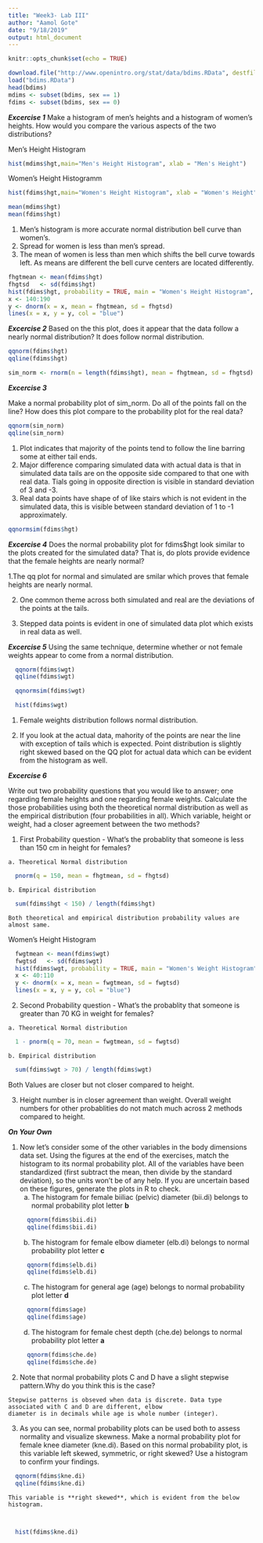 ```yaml
---
title: "Week3- Lab III"
author: "Aamol Gote"
date: "9/18/2019"
output: html_document
---
```


```r
knitr::opts_chunk$set(echo = TRUE)
```

```r
download.file("http://www.openintro.org/stat/data/bdims.RData", destfile = "bdims.RData")
load("bdims.RData")
head(bdims)
mdims <- subset(bdims, sex == 1)
fdims <- subset(bdims, sex == 0)
```

***Excercise 1***
Make a histogram of men’s heights and a histogram of women’s heights. How would you compare the various aspects of the two distributions?

Men's Height Histogram
```r
hist(mdims$hgt,main="Men's Height Histogram", xlab = "Men's Height")
```

Women's Height Histogramm
```r
hist(fdims$hgt,main="Women's Height Histogram", xlab = "Women's Height")
```

```r
mean(mdims$hgt)
mean(fdims$hgt)
```

  1. Men's histogram is more accurate normal distribution bell curve than women's. 
  2. Spread for women is less than men's spread. 
  3. The mean of women is less than men which shifts the bell curve towards left. As means are different the bell 
    curve centers are located differently.


```r
fhgtmean <- mean(fdims$hgt)
fhgtsd   <- sd(fdims$hgt)
hist(fdims$hgt, probability = TRUE, main = "Women's Height Histogram", ylim = c(0, 0.06))
x <- 140:190
y <- dnorm(x = x, mean = fhgtmean, sd = fhgtsd)
lines(x = x, y = y, col = "blue")
```

***Excercise 2***
Based on the this plot, does it appear that the data follow a nearly normal distribution?
It does follow normal distribution.

```r
qqnorm(fdims$hgt)
qqline(fdims$hgt)
```

```r
sim_norm <- rnorm(n = length(fdims$hgt), mean = fhgtmean, sd = fhgtsd)

```

***Excercise 3***

Make a normal probability plot of sim_norm. Do all of the points fall on the line? How does this plot compare to the probability plot for the real data?

```r
qqnorm(sim_norm)
qqline(sim_norm)
```

  1. Plot indicates that majority of the points tend to follow the line barring some at either tail ends.
  2. Major difference comparing simulated data with actual data is that in simulated data tails are on the opposite 
  side compared to that one with real data. Tials going in opposite direction is visible in standard deviation of 3 
  and -3.
  3. Real data points have shape of of like stairs which is not evident in the simulated data, this is visible between
  standard deviation of 1 to -1 approximately.

```r
qqnormsim(fdims$hgt)
```

***Excercise 4***
Does the normal probability plot for fdims$hgt look similar to the plots created for the simulated data? That is, do plots provide evidence that the female heights are nearly normal?


1.The qq plot for normal and simulated are smilar which proves that female heights are nearly normal. 
  
2. One common theme across both simulated and real are the deviations of the points at the tails.

3. Stepped data points is evident in one of simulated data plot which exists in real data as well.
  
  


***Excercise 5***
Using the same technique, determine whether or not female weights appear to come from a normal distribution.

```r
  qqnorm(fdims$wgt)
  qqline(fdims$wgt)
```

```r
  qqnormsim(fdims$wgt)
```

```r
  hist(fdims$wgt)
```


  1. Female weights distribution follows normal distribution.
  
  2. If you look at the actual data, mahority of the points are near the line with exception of tails which is 
  expected. Point distribution is slightly right skewed based on the QQ plot for actual data which can be evident 
  from the histogram as well.
  
  

***Excercise 6***

Write out two probability questions that you would like to answer; one regarding female heights and one regarding female weights. Calculate the those probabilities using both the theoretical normal distribution as well as the empirical distribution (four probabilities in all). Which variable, height or weight, had a closer agreement between the two methods?

  1. First Probability question - What's the probablity that someone is less than 150 cm in height for females?
    
    a. Theoretical Normal distribution
    
```r
  pnorm(q = 150, mean = fhgtmean, sd = fhgtsd)
```
    
    b. Empirical distribution

```r
  sum(fdims$hgt < 150) / length(fdims$hgt)
```

    Both theoretical and empirical distribution probability values are almost same.
    
  Women's Height Histogram
```r
  fwgtmean <- mean(fdims$wgt)
  fwgtsd   <- sd(fdims$wgt)
  hist(fdims$wgt, probability = TRUE, main = "Women's Weight Histogram")
  x <- 40:110
  y <- dnorm(x = x, mean = fwgtmean, sd = fwgtsd)
  lines(x = x, y = y, col = "blue")
```  
  
  2. Second Probability question - What's the probablity that someone is greater than 70 KG in weight for females?
    
    a. Theoretical Normal distribution
    
```r
  1 - pnorm(q = 70, mean = fwgtmean, sd = fwgtsd)
```
    
    b. Empirical distribution

```r
  sum(fdims$wgt > 70) / length(fdims$wgt)
```

  Both Values are closer but not closer compared to height.
  
  3. Height number is in closer agreement than weight. Overall weight numbers for other probablities do not match 
  much across 2 methods compared to height. 
  
  
***On Your Own***

  1. Now let’s consider some of the other variables in the body dimensions data set. Using the figures at the end of 
  the exercises, match the histogram to its normal probability plot. All of the variables have been standardized 
  (first subtract the mean, then divide by the standard deviation), so the units won’t be of any help. If you are 
  uncertain based on these figures, generate the plots in R to check.
      a. The histogram for female biiliac (pelvic) diameter (bii.di) belongs to normal probability plot letter **b**
```r
  qqnorm(fdims$bii.di)
  qqline(fdims$bii.di)
```      
      b. The histogram for female elbow diameter (elb.di) belongs to normal probability plot letter **c**
```r
  qqnorm(fdims$elb.di)
  qqline(fdims$elb.di)
```

      c. The histogram for general age (age) belongs to normal probability plot letter **d**
```r
  qqnorm(fdims$age)
  qqline(fdims$age)
```

      d. The histogram for female chest depth (che.de) belongs to normal probability plot letter **a**
```r
  qqnorm(fdims$che.de)
  qqline(fdims$che.de)
```

  2. Note that normal probability plots C and D have a slight stepwise pattern.Why do you think this is the case?
    
    Stepwise patterns is obseved when data is discrete. Data type associated with C and D are different, elbow 
    diameter is in decimals while age is whole number (integer). 
    
    
  3. As you can see, normal probability plots can be used both to assess normality and visualize skewness. Make a
  normal probability plot for female knee diameter (kne.di). Based on this normal probability plot, is this variable
  left skewed, symmetric, or right skewed? Use a histogram to confirm your findings.
  
```r
  qqnorm(fdims$kne.di)
  qqline(fdims$kne.di)
```
  
    
    This variable is **right skewed**, which is evident from the below histogram.
      
      
```r
  hist(fdims$kne.di)
```
  
